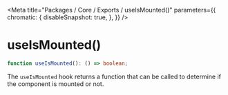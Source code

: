 
<Meta
    title="Packages / Core / Exports / useIsMounted()"
    parameters={{
        chromatic: {
            disableSnapshot: true,
        },
    }}
/>

# useIsMounted()

```ts
function useIsMounted(): () => boolean;
```

The `useIsMounted` hook returns a function that can be called to determine if
the component is mounted or not.
